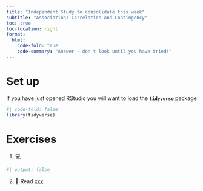 ```yaml
---
title: "Independent Study to consolidate this week"
subtitle: "Association: Correlation and Contingency"
toc: true
toc-location: right
format:
  html:
    code-fold: true
    code-summary: "Answer - don't look until you have tried!"
---
```


# Set up

If you have just opened RStudio you will want to load the **`tidyverse`** package

```r
#| code-fold: false
library(tidyverse)
```

# Exercises

1.  💻 


```r
#| output: false


```

2.  📖 Read [xxx](https://3mmarand.github.io/comp4biosci/xxx.html)